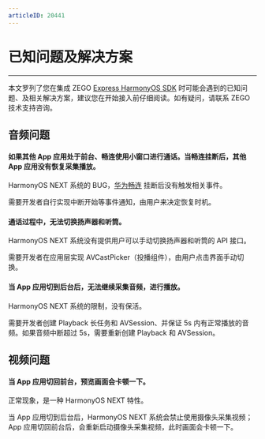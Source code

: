 ```yaml
---
articleID: 20441
---
```

# 已知问题及解决方案

- - -

本文罗列了您在集成 ZEGO [Express HarmonyOS SDK](!DownloadSDK/DownloadSDK) 时可能会遇到的已知问题、及相关解决方案，建议您在开始接入前仔细阅读。如有疑问，请联系 ZEGO 技术支持咨询。

## 音频问题


<h4>如果其他 App 应用处于前台、畅连使用小窗口进行通话。当畅连挂断后，其他 App 应用没有恢复采集播放。</h4>

HarmonyOS NEXT 系统的 BUG，[华为畅连](https://consumer.huawei.com/cn/mobileservices/meetime/) 挂断后没有触发相关事件。

需要开发者自行实现中断开始等事件通知，由用户来决定恢复时机。

<h4>通话过程中，无法切换扬声器和听筒。</h4>

HarmonyOS NEXT 系统没有提供用户可以手动切换扬声器和听筒的 API 接口。

需要开发者在应用层实现 AVCastPicker（投播组件），由用户点击界面手动切换。

<h4>当 App 应用切到后台后，无法继续采集音频，进行播放。</h4>

HarmonyOS NEXT 系统的限制，没有保活。

需要开发者创建 Playback 长任务和 AVSession、并保证 5s 内有正常播放的音频。如果音频中断超过 5s，需要重新创建 Playback 和 AVSession。



## 视频问题

<h4>当 App 应用切回前台，预览画面会卡顿一下。</h4>

正常现象，是一种 HarmonyOS NEXT 特性。

当 App 应用切到后台后，HarmonyOS NEXT 系统会禁止使用摄像头采集视频；App 应用切回前台后，会重新启动摄像头采集视频，此时画面会卡顿一下。
